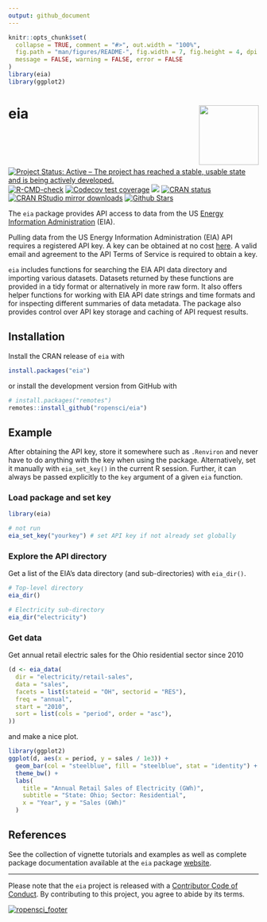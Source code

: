 ```yaml
---
output: github_document
---
```


<!-- README.md is generated from README.Rmd. Please edit that file -->

```r
knitr::opts_chunk$set(
  collapse = TRUE, comment = "#>", out.width = "100%",
  fig.path = "man/figures/README-", fig.width = 7, fig.height = 4, dpi = 150,
  message = FALSE, warning = FALSE, error = FALSE
)
library(eia)
library(ggplot2)
```

# eia <img src="man/figures/logo.png" style="margin-left:10px;margin-bottom:5px;" width="120" align="right">

<!-- badges: start -->
[![Project Status: Active – The project has reached a stable, usable state and is being actively developed.](https://www.repostatus.org/badges/latest/active.svg)](https://www.repostatus.org/)
[![R-CMD-check](https://github.com/ropensci/eia/actions/workflows/R-CMD-check.yaml/badge.svg)](https://github.com/ropensci/eia/actions/workflows/R-CMD-check.yaml)
[![Codecov test coverage](https://codecov.io/gh/ropensci/eia/branch/master/graph/badge.svg)](https://app.codecov.io/gh/ropensci/eia?branch=master)
[![](https://badges.ropensci.org/342_status.svg)](https://github.com/ropensci/software-review/issues/342)
[![CRAN status](https://www.r-pkg.org/badges/version/eia)](https://cran.r-project.org/package=eia)
[![CRAN RStudio mirror downloads](https://cranlogs.r-pkg.org/badges/eia)](https://cran.r-project.org/package=eia)
[![Github Stars](https://img.shields.io/github/stars/ropensci/eia.svg?style=social&label=Github)](https://github.com/ropensci/eia)
<!-- badges: end -->

The `eia` package provides API access to data from the US [Energy Information Administration](https://www.eia.gov/) (EIA).

Pulling data from the US Energy Information Administration (EIA) API requires a registered API key.
A key can be obtained at no cost [here](https://www.eia.gov/opendata/register.php).
A valid email and agreement to the API Terms of Service is required to obtain a key.

`eia` includes functions for searching the EIA API data directory and importing various datasets.
Datasets returned by these functions are provided in a tidy format or alternatively in more raw form.
It also offers helper functions for working with EIA API date strings and time formats and for
inspecting different summaries of data metadata. The package also provides control over API key
storage and caching of API request results.

## Installation

Install the CRAN release of `eia` with

```r
install.packages("eia")
```

or install the development version from GitHub with

```r
# install.packages("remotes")
remotes::install_github("ropensci/eia")
```

## Example

After obtaining the API key, store it somewhere such as `.Renviron` and never have
to do anything with the key when using the package. Alternatively, set it manually
with `eia_set_key()` in the current R session. Further, it can always be passed
explicitly to the `key` argument of a given `eia` function.

### Load package and set key

```r
library(eia)

# not run
eia_set_key("yourkey") # set API key if not already set globally
```

### Explore the API directory

Get a list of the EIA's data directory (and sub-directories) with `eia_dir()`.

```r
# Top-level directory
eia_dir()

# Electricity sub-directory
eia_dir("electricity")
```

### Get data

Get annual retail electric sales for the Ohio residential sector since 2010

```r
(d <- eia_data(
  dir = "electricity/retail-sales",
  data = "sales",
  facets = list(stateid = "OH", sectorid = "RES"),
  freq = "annual",
  start = "2010",
  sort = list(cols = "period", order = "asc"),
))
```

and make a nice plot.

```r
library(ggplot2)
ggplot(d, aes(x = period, y = sales / 1e3)) +
  geom_bar(col = "steelblue", fill = "steelblue", stat = "identity") +
  theme_bw() +
  labs(
    title = "Annual Retail Sales of Electricity (GWh)",
    subtitle = "State: Ohio; Sector: Residential",
    x = "Year", y = "Sales (GWh)"
  )
```

## References

See the collection of vignette tutorials and examples as well as complete package
documentation available at the `eia` package [website](https://docs.ropensci.org/eia/).

---

Please note that the `eia` project is released with
a [Contributor Code of Conduct](https://github.com/ropensci/eia/blob/master/CODE_OF_CONDUCT.md).
By contributing to this project, you agree to abide by its terms.

[![ropensci_footer](https://ropensci.org/public_images/ropensci_footer.png)](https://ropensci.org)
